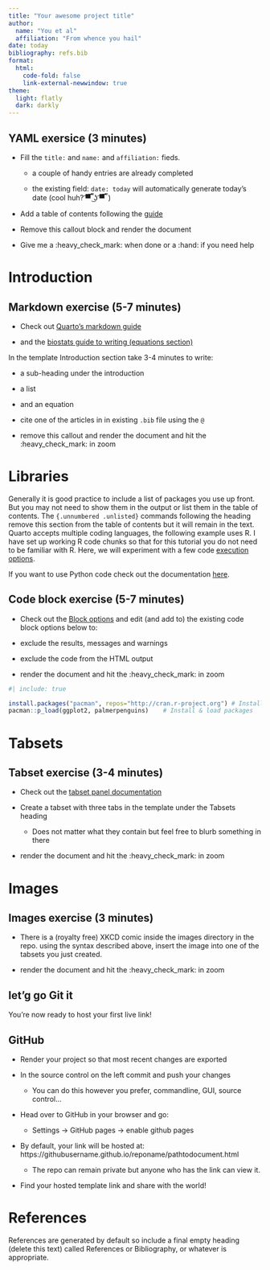 ```yaml
---
title: "Your awesome project title"
author:
  name: "You et al"
  affiliation: "From whence you hail"
date: today
bibliography: refs.bib
format:
  html:
    code-fold: false
    link-external-newwindow: true
theme:
  light: flatly
  dark: darkly
---
```


:::{.callout-tip}
# YAML exersice (3 minutes)
- Fill the `title: ` and `name: ` and `affiliation: ` fieds.

  - a couple of handy entries are already completed

  - the existing field: `date: today` will automatically generate today's date (cool huh?  ͡▀̿ ̿ ͜ʖ ͡▀̿ ̿ )

- Add a table of contents following the [guide](https://quarto.org/docs/output-formats/html-basics.html)

- Remove this callout block and render the document

- Give me a :heavy_check_mark: when done or a :hand: if you need help
:::

# Introduction

:::{.callout-tip}
# Markdown exercise (5-7 minutes)

- Check out [Quarto's markdown guide](https://quarto.org/docs/authoring/markdown-basics.html)

- and the [biostats guide to writing (equations section)](https://biostats-r.github.io/biostats/quarto/04-figures-tables.html#equations)

In the template Introduction section take 3-4 minutes to write:

- a sub-heading under the introduction

- a list

- and an equation

- cite one of the articles in in existing `.bib` file using the `@`

- remove this callout  and render the document and hit the :heavy_check_mark: in zoom
:::

# Libraries {.unnumbered .unlisted}

Generally it is good practice to include a list of packages you use up front. But you may not need to show them in the output or list them in the table of contents. The `{.unnumbered .unlisted}` commands following the heading remove this section from the table of contents but it will remain in the text. Quarto accepts multiple coding languages, the following example uses R. I have set up working R code chunks so that for this tutorial you do not need to be familiar with R. Here, we will experiment with a few code [execution options](https://quarto.org/docs/computations/execution-options.html).


If you want to use Python code check out the documentation [here](https://quarto.org/docs/computations/python.html#overview).


:::{.callout-tip}
# Code block exercise (5-7 minutes)

- Check out the [Block options](https://quarto.org/docs/computations/execution-options.html) and edit (and add to) the existing code block options below to:

 - exclude the results, messages and warnings

 - exclude the code from the HTML output

 - render the document and hit the :heavy_check_mark: in zoom
:::


```r
#| include: true

install.packages("pacman", repos="http://cran.r-project.org") # Install pacman package
pacman::p_load(ggplot2, palmerpenguins)    # Install & load packages
```

# Tabsets

:::{.callout-tip}
# Tabset exercise (3-4 minutes)

- Check out the [tabset panel documentation](https://quarto.org/docs/interactive/layout.html#tabset-panel)

- Create a tabset with three tabs in the template under the Tabsets heading

  - Does not matter what they contain but feel free to blurb something in there

- render the document and hit the :heavy_check_mark: in zoom
:::

# Images

:::{.callout-tip}
# Images exercise (3 minutes)

- There is a (royalty free) XKCD comic inside the images directory in the repo. using the syntax described above, insert the image into one of the tabsets you just created.

- render the document and hit the :heavy_check_mark: in zoom
:::


## let'g go Git it

You're now ready to host your first live link!

:::{.callout-tip}
# GitHub

- Render your project so that most recent changes are exported

- In the source control on the left commit and push your changes
 
  - You can do this however you prefer, commandline, GUI, source control...

- Head over to GitHub in your browser and go:

  - Settings -> GitHub pages -> enable github pages

- By default, your link will be hosted at: https://githubusername.github.io/reponame/pathtodocument.html

  - The repo can remain private but anyone who has the link can view it.

- Find your hosted template link and share with the world!
:::

# References

References are generated by default so include a final empty heading (delete this text) called References or Bibliography, or whatever is appropriate.